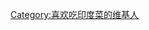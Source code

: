 {{Userbox
|border-c=#ffa500
|border-s=1
|id-c=#ffffff
|info-c=#ffd700
|info-s=10
|id=[[file:Indian-food2.jpg|70px]]
|info=這個用戶喜歡吃'''[[印度菜]]'''。
}}
[[Category:喜欢吃印度菜的维基人]]
<noinclude>
</noinclude>